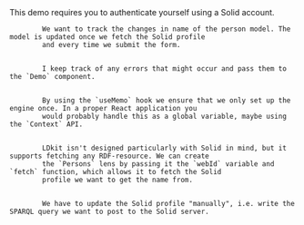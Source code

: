 
<Content>
    This demo requires you to authenticate yourself using a Solid account.
</Content>

<Code language="tsx" id="LDkitSolidDemo" code={solidDemoCode} className="line-numbers">
    <CodeStep lines={["12", "25", "43", "46"]} title="Tracking name">
        We want to track the changes in name of the person model. The model is updated once we fetch the Solid profile
        and every time we submit the form.
    </CodeStep>
    <CodeStep lines={["13", "26", "34", "42", "46"]} title="Error handling">
        I keep track of any errors that might occur and pass them to the `Demo` component.
    </CodeStep>
    <CodeStep lines={["14"]} title="Setting up engine">
        By using the `useMemo` hook we ensure that we only set up the engine once. In a proper React application you
        would probably handle this as a global variable, maybe using the `Context` API.
    </CodeStep>
    <CodeStep lines={["19-24"]} title="Loading profile">
        LDkit isn't designed particularly with Solid in mind, but it supports fetching any RDF-resource. We can create
        the `Persons` lens by passing it the `webId` variable and `fetch` function, which allows it to fetch the Solid
        profile we want to get the name from.
    </CodeStep>
    <CodeStep lines={["36-42"]} title="Updating profile">
        We have to update the Solid profile "manually", i.e. write the SPARQL query we want to post to the Solid server.
    </CodeStep>
</Code>
